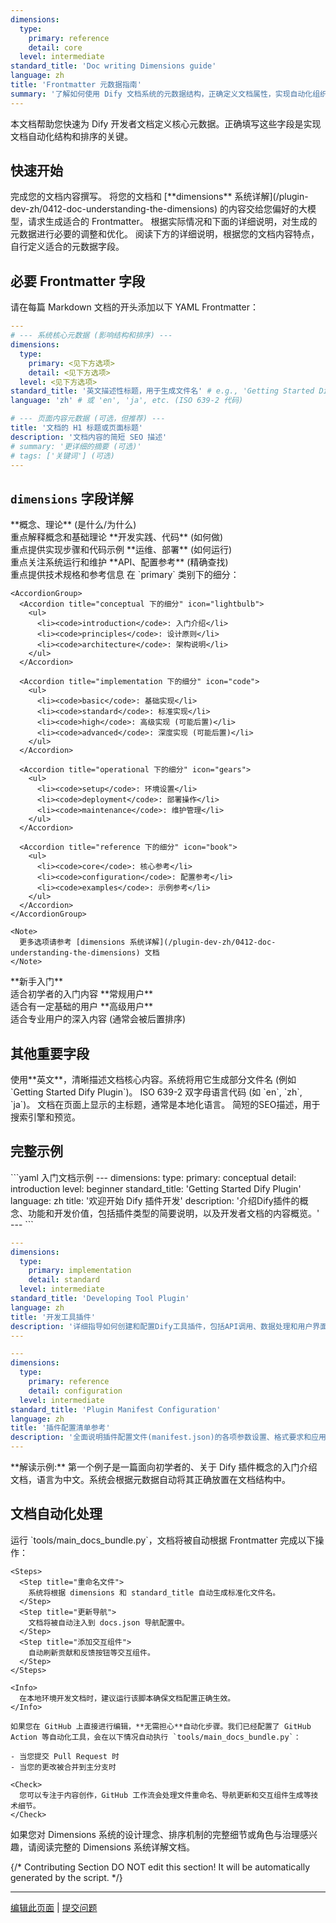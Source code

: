 ```yaml
---
dimensions:
  type:
    primary: reference
    detail: core
  level: intermediate
standard_title: 'Doc writing Dimensions guide'
language: zh
title: 'Frontmatter 元数据指南'
summary: '了解如何使用 Dify 文档系统的元数据结构，正确定义文档属性，实现自动化组织和排序。'
---
```


本文档帮助您快速为 Dify 开发者文档定义核心元数据。正确填写这些字段是实现文档自动化结构和排序的关键。

## 快速开始

<Tabs>
  <Tab title="使用大模型辅助">
    <Steps>
      <Step title="准备文档内容">
        完成您的文档内容撰写。
      </Step>
      <Step title="使用AI生成元数据">
        将您的文档和 [**dimensions** 系统详解](/plugin-dev-zh/0412-doc-understanding-the-dimensions) 的内容交给您偏好的大模型，请求生成适合的 Frontmatter。
      </Step>
      <Step title="手动优化">
        根据实际情况和下面的详细说明，对生成的元数据进行必要的调整和优化。
      </Step>
    </Steps>
  </Tab>
  <Tab title="手动定义">
    阅读下方的详细说明，根据您的文档内容特点，自行定义适合的元数据字段。
  </Tab>
</Tabs>

## 必要 Frontmatter 字段

请在每篇 Markdown 文档的开头添加以下 YAML Frontmatter：

```yaml
---
# --- 系统核心元数据 (影响结构和排序) ---
dimensions:
  type:
    primary: <见下方选项>
    detail: <见下方选项>
  level: <见下方选项>
standard_title: '英文描述性标题，用于生成文件名' # e.g., 'Getting Started Dify Plugin'
language: 'zh' # 或 'en', 'ja', etc. (ISO 639-2 代码)

# --- 页面内容元数据 (可选，但推荐) ---
title: '文档的 H1 标题或页面标题'
description: '文档内容的简短 SEO 描述'
# summary: '更详细的摘要 (可选)'
# tags: ['关键词'] (可选)
---
```

## `dimensions` 字段详解

<Tabs>
  <Tab title="type.primary">
    <CardGroup cols={2}>
      <Card title="conceptual" icon="lightbulb">
        **概念、理论** (是什么/为什么)
        <br />重点解释概念和基础理论
      </Card>
      <Card title="implementation" icon="code">
        **开发实践、代码** (如何做)
        <br />重点提供实现步骤和代码示例
      </Card>
      <Card title="operational" icon="gears">
        **运维、部署** (如何运行)
        <br />重点关注系统运行和维护
      </Card>
      <Card title="reference" icon="book">
        **API、配置参考** (精确查找)
        <br />重点提供技术规格和参考信息
      </Card>
    </CardGroup>
  </Tab>
  
  <Tab title="type.detail">
    在 `primary` 类别下的细分：
    
    <AccordionGroup>
      <Accordion title="conceptual 下的细分" icon="lightbulb">
        <ul>
          <li><code>introduction</code>: 入门介绍</li>
          <li><code>principles</code>: 设计原则</li>
          <li><code>architecture</code>: 架构说明</li>
        </ul>
      </Accordion>
      
      <Accordion title="implementation 下的细分" icon="code">
        <ul>
          <li><code>basic</code>: 基础实现</li>
          <li><code>standard</code>: 标准实现</li>
          <li><code>high</code>: 高级实现 (可能后置)</li>
          <li><code>advanced</code>: 深度实现 (可能后置)</li>
        </ul>
      </Accordion>
      
      <Accordion title="operational 下的细分" icon="gears">
        <ul>
          <li><code>setup</code>: 环境设置</li>
          <li><code>deployment</code>: 部署操作</li>
          <li><code>maintenance</code>: 维护管理</li>
        </ul>
      </Accordion>
      
      <Accordion title="reference 下的细分" icon="book">
        <ul>
          <li><code>core</code>: 核心参考</li>
          <li><code>configuration</code>: 配置参考</li>
          <li><code>examples</code>: 示例参考</li>
        </ul>
      </Accordion>
    </AccordionGroup>
    
    <Note>
      更多选项请参考 [dimensions 系统详解](/plugin-dev-zh/0412-doc-understanding-the-dimensions) 文档
    </Note>
  </Tab>
  
  <Tab title="level">
    <CardGroup cols={3}>
      <Card title="beginner" icon="seedling">
        **新手入门**
        <br />适合初学者的入门内容
      </Card>
      <Card title="intermediate" icon="tree">
        **常规用户**
        <br />适合有一定基础的用户
      </Card>
      <Card title="advanced" icon="mountain">
        **高级用户**
        <br />适合专业用户的深入内容 (通常会被后置排序)
      </Card>
    </CardGroup>
  </Tab>
</Tabs>

## 其他重要字段

<ResponseField name="standard_title" type="string" required>
  使用**英文**，清晰描述文档核心内容。系统将用它生成部分文件名 (例如 `Getting Started Dify Plugin`)。
</ResponseField>

<ResponseField name="language" type="string" required>
  ISO 639-2 双字母语言代码 (如 `en`, `zh`, `ja`)。
</ResponseField>

<ResponseField name="title" type="string" recommended>
  文档在页面上显示的主标题，通常是本地化语言。
</ResponseField>

<ResponseField name="description" type="string" recommended>
  简短的SEO描述，用于搜索引擎和预览。
</ResponseField>

## 完整示例

<CodeGroup>
  ```yaml 入门文档示例
  ---
  dimensions:
    type:
      primary: conceptual
      detail: introduction
    level: beginner
  standard_title: 'Getting Started Dify Plugin'
  language: zh
  title: '欢迎开始 Dify 插件开发'
  description: '介绍Dify插件的概念、功能和开发价值，包括插件类型的简要说明，以及开发者文档的内容概览。'
  ---
  ```

  ```yaml 工具开发文档示例
  ---
  dimensions:
    type:
      primary: implementation
      detail: standard
    level: intermediate
  standard_title: 'Developing Tool Plugin'
  language: zh
  title: '开发工具插件'
  description: '详细指导如何创建和配置Dify工具插件，包括API调用、数据处理和用户界面集成方面的实践指南。'
  ---
  ```

  ```yaml 参考文档示例
  ---
  dimensions:
    type:
      primary: reference
      detail: configuration
    level: intermediate
  standard_title: 'Plugin Manifest Configuration'
  language: zh
  title: '插件配置清单参考'
  description: '全面说明插件配置文件(manifest.json)的各项参数设置、格式要求和应用场景。'
  ---
  ```
</CodeGroup>

<Tip>
  **解读示例:** 第一个例子是一篇面向初学者的、关于 Dify 插件概念的入门介绍文档，语言为中文。系统会根据元数据自动将其正确放置在文档结构中。
</Tip>

## 文档自动化处理

<Tabs>
  <Tab title="本地开发">
    运行 `tools/main_docs_bundle.py`，文档将被自动根据 Frontmatter 完成以下操作：
    
    <Steps>
      <Step title="重命名文件">
        系统将根据 dimensions 和 standard_title 自动生成标准化文件名。
      </Step>
      <Step title="更新导航">
        文档将被自动注入到 docs.json 导航配置中。
      </Step>
      <Step title="添加交互组件">
        自动刷新贡献和反馈按钮等交互组件。
      </Step>
    </Steps>
    
    <Info>
      在本地环境开发文档时，建议运行该脚本确保文档配置正确生效。
    </Info>
  </Tab>
  
  <Tab title="GitHub 编辑">
    
    如果您在 GitHub 上直接进行编辑，**无需担心**自动化步骤。我们已经配置了 GitHub Action 等自动化工具，会在以下情况自动执行 `tools/main_docs_bundle.py`：
    
    - 当您提交 Pull Request 时
    - 当您的更改被合并到主分支时
    
    <Check>
      您可以专注于内容创作，GitHub 工作流会处理文件重命名、导航更新和交互组件生成等技术细节。
    </Check>
  </Tab>
</Tabs>

<Card title="想了解更多？" icon="book-open" href="/plugin-dev-zh/0412-doc-understanding-the-dimensions">
  如果您对 Dimensions 系统的设计理念、排序机制的完整细节或角色与治理感兴趣，请阅读完整的 Dimensions 系统详解文档。
</Card>

{/*
Contributing Section
DO NOT edit this section!
It will be automatically generated by the script.
*/}

---

[编辑此页面](https://github.com/langgenius/dify-docs/edit/main/plugin-dev-zh/0412-doc-writing-dimensions-guide.mdx) | [提交问题](https://github.com/langgenius/dify-docs/issues/new?title=文档问题%3A%20doc-writing-dimensions-gu&body=%23%23%20问题描述%0A%3C%21--%20请简要描述您发现的问题%20--%3E%0A%0A%23%23%20页面链接%0Ahttps%3A%2F%2Fgithub.com%2Flanggenius%2Fdify-docs%2Fblob%2Fmain%2Fplugin-dev-zh%2F0412-doc-writing-dimensions-guide.mdx%0A%0A%23%23%20建议修改%0A%3C%21--%20如果有具体的修改建议，请在此说明%20--%3E%0A%0A%3C%21--%20感谢您对文档质量的关注！%20--%3E)

